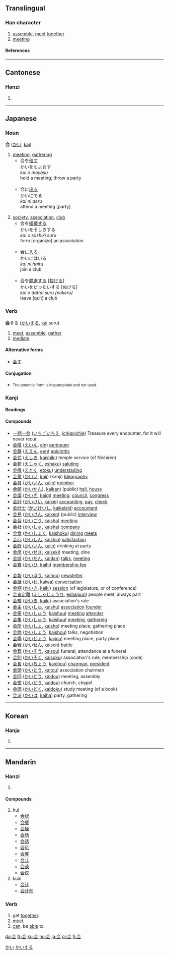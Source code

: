 {{see|會}}

==Translingual==
===Han character===
{{Han char|rad=人|as=04|sn=6|four=|canj=人一一戈 (OMMI)}}
# [[assemble]], [[meet]] [[together]]
# [[meeting]]
====References====
{{Han ref|kx=0096.121|dkj=00460|dj=0204.110|hdz=10116.030|uh=4F1A|ud=20250}}
----
==Cantonese==
===Hanzi===
{{yue-hanzi|jyut=|y=wui2, wui4 wui6}}
# {{defn|Cantonese}}
----
== Japanese ==


===Noun===
[[Category:Japanese nouns|かい]]
'''会''' ([[かい]], [[kai]])
# [[meeting]], [[gathering]]
#*会を[[催す]]<br>かいをもよおす<br>''kai o moyōsu''<br>hold a meeting; throw a party<br><br>
#*会に[[出る]]<br>かいにでる<br>''kai ni deru''<br>attend a meeting [party]<br><br>
# [[society]], [[association]], [[club]]
#*会を[[組織]]する<br>かいをそしきする<br>''kai o soshiki suru''<br>form [organize] an association<br><br>
#*会に[[入る]]<br>かいにはいる<br>''kai ni hairu''<br>join a club<Br><br>
#*会を[[脱退]]する <nowiki>[</nowiki>[[抜ける]]<nowiki>]</nowiki><br>かいをだったいする [ぬける]<br>''kai o dattai suru [nukeru]''<br>leave [quit] a club

===Verb===
[[Category:Japanese Type 3 Verbs|かいする]]
'''会'''する ([[かい]]する, [[kai]] suru)
# [[meet]], [[assemble]], [[gather]]
# [[mediate]]

====Alternative forms====
*[[会す]]

====Conjugation====
{{ja-suru|会|かい|kai}}
*<small>The potential form is inappropriate and not used.</small>

===Kanji===
{{ja-kanji|grade=2|rs=人04}}
====Readings====
{{ja-readings|on=[[かい]] ([[kai]]), [[え]] ([[e]])|kun=[[あう]] ([[会う]], [[au]]), [[あつまる]] ([[atsumaru]])}}

====Compounds====
{{top2}}
*[[一期一会]] ([[いちごいちえ]], [[ichigoichie]]) Treasure every encounter, for it will never recur
*[[会陰]] ([[えいん]], [[ein]]) [[perineum]]
*[[会厭]] ([[ええん]], [[een]]) [[epiglottis]]
*[[会式]] ([[えしき]], [[kaishiki]]) temple service (of Nichiren)
*[[会釈]] ([[えしゃく]], [[eshaku]]) [[saluting]]
*[[会得]] ([[えとく]], [[etoku]]) [[understading]]
*[[会意]] ([[かいい]], [[kaii]])  (kanji) [[Ideography]]
*[[会員]] ([[かいいん]], [[kaiin]]) [[member]]
*[[会館]] ([[かいかん]]), [[kaikan]]) (public) [[hall]], [[house]]
*[[会議]] ([[かいぎ]], [[kaigi]]) [[meeting]], [[council]], [[congress]]
*[[会計]] ([[かいけい]], [[kaikei]]) [[accounting]], [[pay]], [[check]]
*[[会計士]] ([[かいけいし]], [[kaikeishi]]) [[accountant]]
*[[会見]] ([[かいけん]], [[kaiken]]) (public) [[interview]]
*[[会合]] ([[かいごう]], [[kaisha]]) [[meeting]]
*[[会社]] ([[かいしゃ]], [[kaisha]]) [[company]]
*[[会食]] ([[かいしょく]], [[kaishoku]]) [[dining]] [[meets]]
*[[会心]] ([[かいしん]], [[kaishin]]) [[satisfaction]]
*[[会飲]] ([[かいいん]], [[kaiin]]) drinking at party
*[[会席]] ([[かいせき]], [[kaiseki]]) meeting, dine
*[[会談]] ([[かいだん]], [[kaidan]]) [[talks]], [[meeting]]
*[[会費]] ([[かいひ]], [[kaihi]]) [[membership fee]]
{{mid2}}
*[[会報]] ([[かいほう]], [[kaihou]]) [[newsletter]]
*[[会話]] ([[かいわ]], [[kaiwa]]) [[conversation]]
*[[会期]] ([[かいき]], [[kaiki]]) [[session]] (of legislature, or of conference)
*[[会者定離]] ([[えしゃじょうり]], [[eshajouri]]) people meet, always part
*[[会規]] ([[かいき]], [[kaiki]]) association's rule
*[[会主]] ([[かいしゅ]], [[kaishu]]) [[association]] [[founder]]
*[[会衆]] ([[かいしゅう]], [[kaishuu]]) [[meeting]] [[attender]]
*[[会集]] ([[かいしゅう]], [[kaishuu]]) [[meeting]], [[gathering]]
*[[会所]] ([[かいしょ]], [[kaisho]]) meeting place, gathering place
*[[会商]] ([[かいしょう]], [[kaishou]]) talks, negotiation
*[[会場]] ([[かいじょう]], [[kaijou]]) meeting place, party place
*[[会戦]] ([[かいせん]], [[kaisen]]) battle
*[[会葬]] ([[かいそう]], [[kaisou]]) funeral, attendance at a funeral
*[[会則]] ([[かいそく]], [[kaisoku]]) association's rule, membership (code)
*[[会長]] ([[かいちょう]], [[kaichou]]) [[chairman]], [[president]]
*[[会頭]] ([[かいとう]], [[kaitou]]) association chairman
*[[会同]] ([[かいどう]], [[kaidou]]) meeting, assembly
*[[会堂]] ([[かいどう]], [[kaidou]]) church, chapel
*[[会読]] ([[かいどく]], [[kaidoku]]) study meeting (of a book)
*[[会派]] ([[かいは]], [[kaiha]]) party, gathering
{{bottom}}
----

==Korean==
===Hanja===
{{ko-hanja|hangeul=[[회]], [[괴]]|rv=hoe, goe|mr=hoe, koe}}
# {{defn|Korean}}
----
==Mandarin==
===Hanzi===
{{cmn-hanzi|tra=會|pin=[[huì]] (hui4), [[kuài]] (kuai4), [[guì]] (gui4)|wg=kuei<sup>4</sup>, hui<sup>4</sup>, k'uai<sup>4</sup>}}
# {{defn|Mandarin}}

====Compounds====
#huì
#*[[会标]]
#*[[会餐]]
#*[[会操]]
#*[[会场]]
#*[[会话]]
#*[[会见]]
#*[[会客]]
#*[[会儿]]
#*[[会谈]]
#*[[会议]]
#kuài
#*[[会计]]
#*[[会计师]]


===Verb===
#get [[together]].
#[[meet]].
#[[can]]. be [[able]] to.

[[da:会]]
[[fr:会]]
[[ku:会]]
[[hu:会]]
[[ja:会]]
[[pl:会]]
[[fi:会]]
